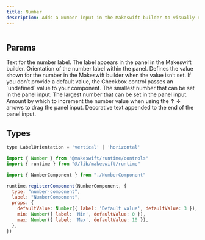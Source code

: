 ```yaml
---
title: Number
description: Adds a Number input in the Makeswift builder to visually edit a `number` prop.
---
```


<Frame
  type="glass"
  caption=""
>
  <img src="" />
</Frame>

## Params

<ParamField query="label" type="string" default="Number">
  Text for the number label. The label appears in the panel in the Makeswift
  builder.
</ParamField>

<ParamField query="labelOrientation" type="LabelOrientation" default="horizontal">
  Orientation of the number label within the panel.
</ParamField>

<ParamField query="defaultValue" type="number" default="undefined">
  Defines the value shown for the number in the Makeswift builder when the
  value isn’t set. If you don’t provide a default value, the Checkbox control
  passes an `undefined` value to your component.
</ParamField>

<ParamField query="min" type="number" default="0">
  The smallest number that can be set in the panel input.
</ParamField>

<ParamField query="min" type="number" default="0">
  The largest number that can be set in the panel input.
</ParamField>

<ParamField query="step" type="number" default="1">
  Amount by which to increment the number value when using the ↑ ↓ arrows to drag the panel input.
</ParamField>

<ParamField query="suffix" type="string" default="">
  Decorative text appended to the end of the panel input.
</ParamField>


## Types

```javascript LabelOrientation
type LabelOrientation = 'vertical' | 'horizontal'
```

<RequestExample>

```jsx /components/NumberComponent/NumberComponent.makeswift.js
import { Number } from "@makeswift/runtime/controls"
import { runtime } from "@/lib/makeswift/runtime"

import { NumberComponent } from "./NumberComponent"

runtime.registerComponent(NumberComponent, {
  type: "number-component",
  label: "NumberComponent",
  props: {
    defaultValue: Number({ label: 'Default value', defaultValue: 3 }),
    min: Number({ label: 'Min', defaultValue: 0 }),
    max: Number({ label: 'Max', defaultValue: 10 }),
  },
})
```

</RequestExample>
